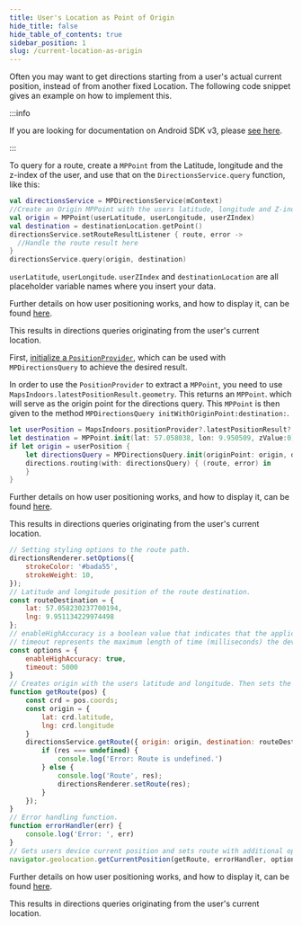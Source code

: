 ```yaml
---
title: User's Location as Point of Origin
hide_title: false
hide_table_of_contents: true
sidebar_position: 1
slug: /current-location-as-origin
---
```



Often you may want to get directions starting from a user's actual current position, instead of from another fixed Location. The following code snippet gives an example on how to implement this.

<Tabs groupId="users-location-as-origin">
<TabItem value="android" label="Android v4" default>

:::info

If you are looking for documentation on Android SDK v3, please [see here](https://docs-legacy.mapsindoors.com/content/legacy/android_v3/).

:::

To query for a route, create a `MPPoint` from the Latitude, longitude and the z-index of the user, and use that on the `DirectionsService.query` function, like this:

```kotlin
val directionsService = MPDirectionsService(mContext)
//Create an Origin MPPoint with the users latitude, longitude and Z-index. If no Z-index is available just use 0.0
val origin = MPPoint(userLatitude, userLongitude, userZIndex)
val destination = destinationLocation.getPoint()
directionsService.setRouteResultListener { route, error ->
  //Handle the route result here
}
directionsService.query(origin, destination)
```

`userLatitude`, `userLongitude`. `userZIndex` and `destinationLocation` are all placeholder variable names where you insert your data.

Further details on how user positioning works, and how to display it, can be found [here](/blue-dot/).

This results in directions queries originating from the user's current location.

</TabItem>
<TabItem value="ios" label="iOS v3">

First, [initialize a `PositionProvider`](/blue-dot/), which can be used with `MPDirectionsQuery` to achieve the desired result.

In order to use the `PositionProvider` to extract a `MPPoint`, you need to use `MapsIndoors.latestPositionResult.geometry`. This returns an `MPPoint`. which will serve as the origin point for the directions query. This `MPPoint` is then given to the method `MPDirectionsQuery initWithOriginPoint:destination:`.

```swift
let userPosition = MapsIndoors.positionProvider?.latestPositionResult?.geometry
let destination = MPPoint.init(lat: 57.058038, lon: 9.950509, zValue:0)!
if let origin = userPosition {
    let directionsQuery = MPDirectionsQuery.init(originPoint: origin, destination: destination)
    directions.routing(with: directionsQuery) { (route, error) in
    }
}
```

Further details on how user positioning works, and how to display it, can be found [here](/blue-dot/).

This results in directions queries originating from the user's current location.

</TabItem>
<TabItem value="web" label="Web">

```javascript
// Setting styling options to the route path.
directionsRenderer.setOptions({
    strokeColor: '#bada55',
    strokeWeight: 10,
});
// Latitude and longitude position of the route destination.
const routeDestination = {
    lat: 57.058230237700194,
    lng: 9.951134229974498
};
// enableHighAccuracy is a boolean value that indicates that the application would like to receive the best possible results.
// timeout represents the maximum length of time (milliseconds) the device is allowed to take in order to return a position.
const options = {
    enableHighAccuracy: true,
    timeout: 5000
}
// Creates origin with the users latitude and longitude. Then sets the route from this position to the route destination.
function getRoute(pos) {
    const crd = pos.coords;
    const origin = {
        lat: crd.latitude,
        lng: crd.longitude
    }
    directionsService.getRoute({ origin: origin, destination: routeDestination }).then(function (res) {
        if (res === undefined) {
            console.log('Error: Route is undefined.')
        } else {
            console.log('Route', res);
            directionsRenderer.setRoute(res);
        }
    });
}
// Error handling function.
function errorHandler(err) {
    console.log('Error: ', err)
}
// Gets users device current position and sets route with additional options. If any errors, errorHandler will trigger.
navigator.geolocation.getCurrentPosition(getRoute, errorHandler, options);
```

Further details on how user positioning works, and how to display it, can be found [here](/blue-dot/).

This results in directions queries originating from the user's current location.

</TabItem>
</Tabs>
